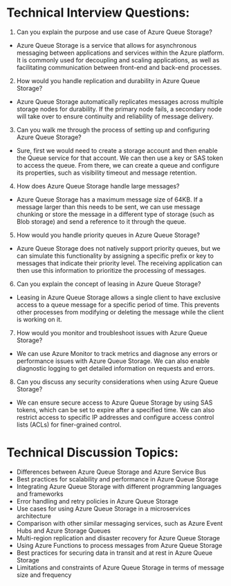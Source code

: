 

# Technical Interview Questions:
1. Can you explain the purpose and use case of Azure Queue Storage?
- Azure Queue Storage is a service that allows for asynchronous messaging between applications and services within the Azure platform. It is commonly used for decoupling and scaling applications, as well as facilitating communication between front-end and back-end processes.

2. How would you handle replication and durability in Azure Queue Storage?
- Azure Queue Storage automatically replicates messages across multiple storage nodes for durability. If the primary node fails, a secondary node will take over to ensure continuity and reliability of message delivery.

3. Can you walk me through the process of setting up and configuring Azure Queue Storage?
- Sure, first we would need to create a storage account and then enable the Queue service for that account. We can then use a key or SAS token to access the queue. From there, we can create a queue and configure its properties, such as visibility timeout and message retention.

4. How does Azure Queue Storage handle large messages? 
- Azure Queue Storage has a maximum message size of 64KB. If a message larger than this needs to be sent, we can use message chunking or store the message in a different type of storage (such as Blob storage) and send a reference to it through the queue.

5. How would you handle priority queues in Azure Queue Storage?
- Azure Queue Storage does not natively support priority queues, but we can simulate this functionality by assigning a specific prefix or key to messages that indicate their priority level. The receiving application can then use this information to prioritize the processing of messages.

6. Can you explain the concept of leasing in Azure Queue Storage? 
- Leasing in Azure Queue Storage allows a single client to have exclusive access to a queue message for a specific period of time. This prevents other processes from modifying or deleting the message while the client is working on it.

7. How would you monitor and troubleshoot issues with Azure Queue Storage?
- We can use Azure Monitor to track metrics and diagnose any errors or performance issues with Azure Queue Storage. We can also enable diagnostic logging to get detailed information on requests and errors.

8. Can you discuss any security considerations when using Azure Queue Storage?
- We can ensure secure access to Azure Queue Storage by using SAS tokens, which can be set to expire after a specified time. We can also restrict access to specific IP addresses and configure access control lists (ACLs) for finer-grained control.

# Technical Discussion Topics:
- Differences between Azure Queue Storage and Azure Service Bus
- Best practices for scalability and performance in Azure Queue Storage
- Integrating Azure Queue Storage with different programming languages and frameworks
- Error handling and retry policies in Azure Queue Storage
- Use cases for using Azure Queue Storage in a microservices architecture
- Comparison with other similar messaging services, such as Azure Event Hubs and Azure Storage Queues
- Multi-region replication and disaster recovery for Azure Queue Storage
- Using Azure Functions to process messages from Azure Queue Storage
- Best practices for securing data in transit and at rest in Azure Queue Storage
- Limitations and constraints of Azure Queue Storage in terms of message size and frequency 
